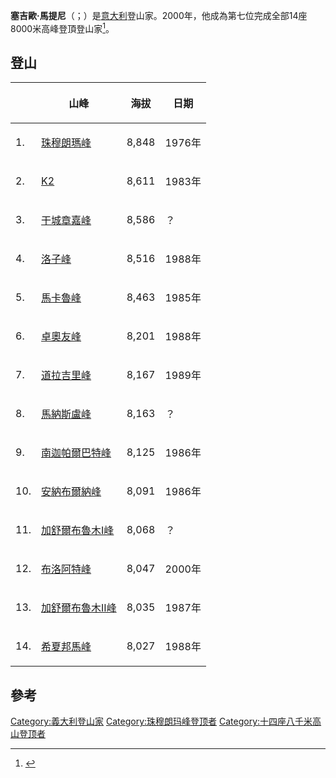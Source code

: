 '''塞吉歐·馬提尼'''（{{lang-it|'''Sergio Martini'''}}；{{bd|1949年|7月29日}}）是[[意大利|意大利]]登山家。2000年，他成為第七位完成全部14座8000米高峰登頂登山家<ref>{{Cite web |url=http://www.8000ers.com/cms/download.html?func=startdown&id=155 |title=Climbers who have reached the summit of all 14 eight-thousanders. 8000ers.com |accessdate=2014-04-20 |archive-date=2019-02-16 |archive-url=https://web.archive.org/web/20190216151421/http://www.8000ers.com/cms/download.html?func=startdown&id=155 |dead-url=no }}</ref>。

==登山==
{| class="wikitable"
|-
! ||山峰 || 海拔 || 日期
|-
|1. || [[珠穆朗瑪峰|珠穆朗瑪峰]] || 8,848 || 1976年
|-
|2. || [[K2|K2]] || 8,611 || 1983年
|-
|3. || [[干城章嘉峰|干城章嘉峰]] || 8,586 || ？
|-
|4. || [[洛子峰|洛子峰]] || 8,516 || 1988年
|-
|5. || [[馬卡魯峰|馬卡魯峰]] || 8,463 || 1985年
|-
|6. || [[卓奧友峰|卓奧友峰]] || 8,201 || 1988年
|-
|7. || [[道拉吉里峰|道拉吉里峰]] || 8,167 || 1989年
|-
|8. || [[馬納斯盧峰|馬納斯盧峰]] || 8,163 || ？
|-
|9. || [[南迦帕爾巴特峰|南迦帕爾巴特峰]] || 8,125 || 1986年
|-
|10. || [[安納布爾納峰|安納布爾納峰]] || 8,091 || 1986年
|-
|11. || [[加舒爾布魯木I峰|加舒爾布魯木I峰]] || 8,068 || ？
|-
|12. || [[布洛阿特峰|布洛阿特峰]] || 8,047 || 2000年
|-
|13. || [[加舒爾布魯木II峰|加舒爾布魯木II峰]] || 8,035 || 1987年
|-
|14. || [[希夏邦馬峰|希夏邦馬峰]] || 8,027 || 1988年
|}
==參考==
{{reflist}}

{{DEFAULTSORT:Martini, Sergio}}

[[Category:義大利登山家|Category:義大利登山家]]
[[Category:珠穆朗玛峰登顶者|Category:珠穆朗玛峰登顶者]]
[[Category:十四座八千米高山登顶者|Category:十四座八千米高山登顶者]]
